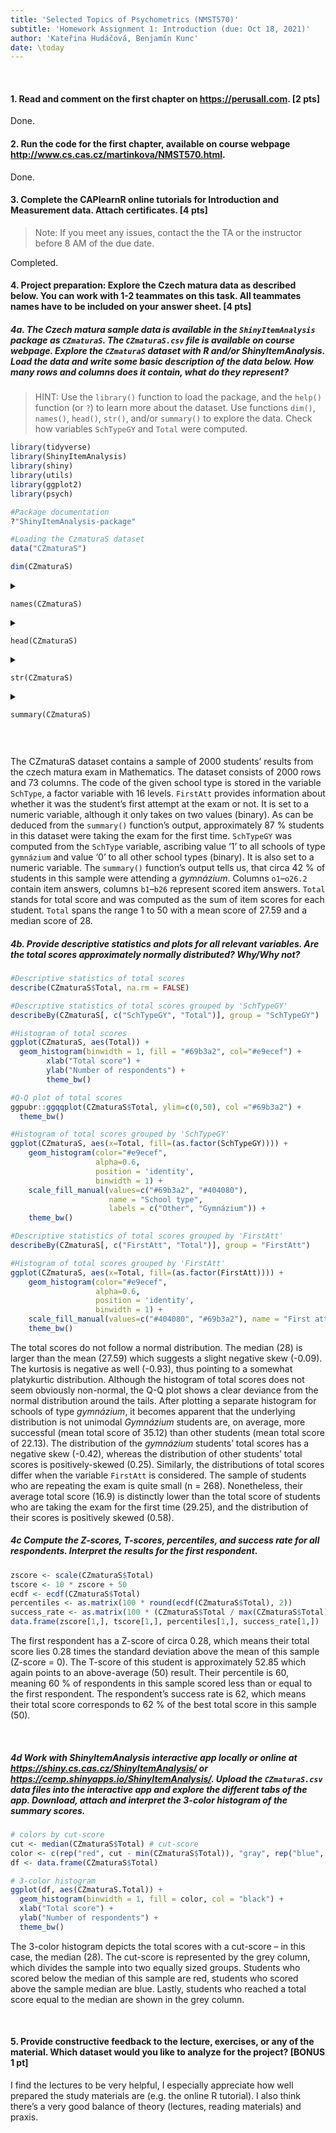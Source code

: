 ```yaml
---
title: 'Selected Topics of Psychometrics (NMST570)'
subtitle: 'Homework Assignment 1: Introduction (due: Oct 18, 2021)'
author: 'Kateřina Hudáčová, Benjamín Kunc'
date: \today
---
```


</br>

#### 1. Read and comment on the first chapter on <https://perusall.com>. [2 pts]

Done.

#### 2. Run the code for the first chapter, available on course webpage <http://www.cs.cas.cz/martinkova/NMST570.html>.

Done.

#### 3. Complete the CAPlearnR online tutorials for Introduction and Measurement data. Attach certificates. [4 pts]

> Note: If you meet any issues, contact the the TA or the instructor before 8 AM of the due date.

Completed.

#### 4. Project preparation: Explore the Czech matura data as described below. You can work with 1-2 teammates on this task. All teammates names have to be included on your answer sheet. [4 pts]

##### 4a. The Czech matura sample data is available in the `ShinyItemAnalysis` package as `CZmaturaS`. The `CZmaturaS.csv` file is available on course webpage. Explore the `CZmaturaS` dataset with R and/or ShinyItemAnalysis. Load the data and write some basic description of the data below. How many rows and columns does it contain, what do they represent?

> HINT: Use the `library()` function to load the package, and the `help()` function (or `?`) to learn more about the dataset. Use functions `dim()`, `names()`, `head()`, `str()`, and/or `summary()` to explore the data. Check how variables `SchTypeGY` and `Total` were computed.
>
> </p>

```r
library(tidyverse)
library(ShinyItemAnalysis)
library(shiny)
library(utils)
library(ggplot2)
library(psych)
```

```r
#Package documentation
?"ShinyItemAnalysis-package"
```

```r
#Loading the CzmaturaS dataset
data("CZmaturaS")
```

```r
dim(CZmaturaS)
```

<details>

<summary>

`names(CZmaturaS)`

</summary>

```r
names(CZmaturaS)
```

</details>

<details>

<summary>

`head(CZmaturaS)`

</summary>

```r
head(CZmaturaS)
```

</details>

<details>

<summary>

`str(CZmaturaS)`

</summary>

```r
str(CZmaturaS)
```

</details>

<details>

<summary>

`summary(CZmaturaS)`

</summary>

```r
summary(CZmaturaS)
```

</details>

</br>

The CZmaturaS dataset contains a sample of 2000 students' results from the czech matura exam in Mathematics. The dataset consists of 2000 rows and 73 columns. The code of the given school type is stored in the variable `SchType`, a factor variable with 16 levels. `FirstAtt` provides information about whether it was the student's first attempt at the exam or not. It is set to a numeric variable, although it only takes on two values (binary). As can be deduced from the `summary()` function's output, approximately 87 % students in this dataset were taking the exam for the first time. `SchTypeGY` was computed from the `SchType` variable, ascribing value '1' to all schools of type `gymnázium` and value '0' to all other school types (binary). It is also set to a numeric variable. The `summary()` function's output tells us, that circa 42 % of students in this sample were attending a *gymnázium*. Columns `o1`--`o26.2` contain item answers, columns `b1`--`b26` represent scored item answers. `Total` stands for total score and was computed as the sum of item scores for each student. `Total` spans the range 1 to 50 with a mean score of 27.59 and a median score of 28. </br>

##### 4b. Provide descriptive statistics and plots for all relevant variables. Are the total scores approximately normally distributed? Why/Why not?

```r
#Descriptive statistics of total scores
describe(CZmaturaS$Total, na.rm = FALSE)

#Descriptive statistics of total scores grouped by 'SchTypeGY'
describeBy(CZmaturaS[, c("SchTypeGY", "Total")], group = "SchTypeGY")

#Histogram of total scores
ggplot(CZmaturaS, aes(Total)) +
  geom_histogram(binwidth = 1, fill = "#69b3a2", col="#e9ecef") +
        xlab("Total score") +
        ylab("Number of respondents") +
        theme_bw()

#Q-Q plot of total scores
ggpubr::ggqqplot(CZmaturaS$Total, ylim=c(0,50), col ="#69b3a2") +
  theme_bw()

#Histogram of total scores grouped by 'SchTypeGY'
ggplot(CZmaturaS, aes(x=Total, fill=(as.factor(SchTypeGY)))) +
    geom_histogram(color="#e9ecef", 
                   alpha=0.6, 
                   position = 'identity', 
                   binwidth = 1) +
    scale_fill_manual(values=c("#69b3a2", "#404080"), 
                      name = "School type", 
                      labels = c("Other", "Gymnázium")) +
    theme_bw()
```

```r
#Descriptive statistics of total scores grouped by 'FirstAtt'
describeBy(CZmaturaS[, c("FirstAtt", "Total")], group = "FirstAtt")

#Histogram of total scores grouped by 'FirstAtt'
ggplot(CZmaturaS, aes(x=Total, fill=(as.factor(FirstAtt)))) +
    geom_histogram(color="#e9ecef", 
                   alpha=0.6, 
                   position = 'identity', 
                   binwidth = 1) +
    scale_fill_manual(values=c("#404080", "#69b3a2"), name = "First attempt", labels = c("No", "Yes")) +
    theme_bw()
```

The total scores do not follow a normal distribution. The median (28) is larger than the mean (27.59) which suggests a slight negative skew (-0.09). The kurtosis is negative as well (-0.93), thus pointing to a somewhat platykurtic distribution. Although the histogram of total scores does not seem obviously non-normal, the Q-Q plot shows a clear deviance from the normal distribution around the tails. After plotting a separate histogram for schools of type *gymnázium*, it becomes apparent that the underlying distribution is not unimodal *Gymnázium* students are, on average, more successful (mean total score of 35.12) than other students (mean total score of 22.13). The distribution of the *gymnázium* students' total scores has a negative skew (-0.42), whereas the distribution of other students' total scores is positively-skewed (0.25). Similarly, the distributions of total scores differ when the variable `FirstAtt` is considered. The sample of students who are repeating the exam is quite small (n = 268). Nonetheless, their average total score (16.9) is distinctly lower than the total score of students who are taking the exam for the first time (29.25), and the distribution of their scores is positively skewed (0.58). </br>

##### 4c Compute the Z-scores, T-scores, percentiles, and success rate for all respondents. Interpret the results for the first respondent.

```r
zscore <- scale(CZmaturaS$Total)
tscore <- 10 * zscore + 50
ecdf <- ecdf(CZmaturaS$Total)
percentiles <- as.matrix(100 * round(ecdf(CZmaturaS$Total), 2))
success_rate <- as.matrix(100 * (CZmaturaS$Total / max(CZmaturaS$Total)))
data.frame(zscore[1,], tscore[1,], percentiles[1,], success_rate[1,])
```

The first respondent has a Z-score of circa 0.28, which means their total score lies 0.28 times the standard deviation above the mean of this sample (Z-score = 0). The T-score of this student is approximately 52.85 which again points to an above-average (50) result. Their percentile is 60, meaning 60 % of respondents in this sample scored less than or equal to the first respondent. The respondent's success rate is 62, which means their total score corresponds to 62 % of the best total score in this sample (50).

</br>

##### 4d Work with ShinyItemAnalysis interactive app locally or online at <https://shiny.cs.cas.cz/ShinyItemAnalysis/> or <https://cemp.shinyapps.io/ShinyItemAnalysis/>. Upload the `CZmaturaS.csv` data files into the interactive app and explore the different tabs of the app. Download, attach and interpret the 3-color histogram of the summary scores.

```r
# colors by cut-score
cut <- median(CZmaturaS$Total) # cut-score
color <- c(rep("red", cut - min(CZmaturaS$Total)), "gray", rep("blue", max(CZmaturaS$Total) - cut))
df <- data.frame(CZmaturaS$Total)

# 3-color histogram
ggplot(df, aes(CZmaturaS.Total)) +
  geom_histogram(binwidth = 1, fill = color, col = "black") +
  xlab("Total score") +
  ylab("Number of respondents") +
  theme_bw()
```

The 3-color histogram depicts the total scores with a cut-score -- in this case, the median (28). The cut-score is represented by the grey column, which divides the sample into two equally sized groups. Students who scored below the median of this sample are red, students who scored above the sample median are blue. Lastly, students who reached a total score equal to the median are shown in the grey column.

</br>

#### 5. Provide constructive feedback to the lecture, exercises, or any of the material. Which dataset would you like to analyze for the project? [BONUS 1 pt]

I find the lectures to be very helpful, I especially appreciate how well prepared the study materials are (e.g. the online R tutorial). I also think there's a very good balance of theory (lectures, reading materials) and praxis.

</br>
